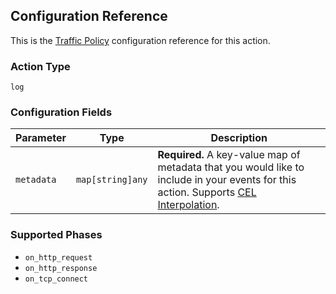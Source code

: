 ## Configuration Reference

This is the [Traffic Policy](/docs/http/traffic-policy/) configuration
reference for this action.

### Action Type

`log`

### Configuration Fields

| Parameter  | Type             | Description                                                                                                                                                |
| ---------- | ---------------- | ---------------------------------------------------------------------------------------------------------------------------------------------------------- |
| `metadata` | `map[string]any` | **Required.** A key-value map of metadata that you would like to include in your events for this action. Supports [CEL Interpolation](#cel-interpolation). |

### Supported Phases

- `on_http_request`
- `on_http_response`
- `on_tcp_connect`
